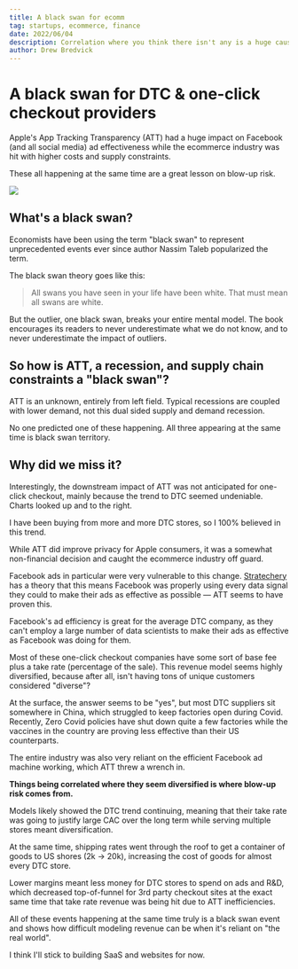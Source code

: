 ```yaml
---
title: A black swan for ecomm
tag: startups, ecommerce, finance
date: 2022/06/04
description: Correlation where you think there isn't any is a huge cause of blow-up risk.
author: Drew Bredvick
---
```



<OGImage title="Ecomm Manifesto" image="https://drew.tech/images/swan.svg" />

# A black swan for DTC & one-click checkout providers

Apple's App Tracking Transparency (ATT) had a huge impact on Facebook (and all social media) ad effectiveness while the ecommerce industry was hit with higher costs and supply constraints.

These all happening at the same time are a great lesson on blow-up risk.

<Image src={BlackSwan} />

## What's a black swan?

Economists have been using the term "black swan" to represent unprecedented events ever since author Nassim Taleb popularized the term.

The black swan theory goes like this:

> All swans you have seen in your life have been white. That must mean all swans are white.

But the outlier, one black swan, breaks your entire mental model. The book encourages its readers to never underestimate what we do not know, and to never underestimate the impact of outliers.

## So how is ATT, a recession, and supply chain constraints a "black swan"?

ATT is an unknown, entirely from left field. Typical recessions are coupled with lower demand, not this dual sided supply and demand recession.

No one predicted one of these happening. All three appearing at the same time is black swan territory.

## Why did we miss it?

Interestingly, the downstream impact of ATT was not anticipated for one-click checkout, mainly because the trend to DTC seemed undeniable. Charts looked up and to the right.

I have been buying from more and more DTC stores, so I 100% believed in this trend.

While ATT did improve privacy for Apple consumers, it was a somewhat non-financial decision and caught the ecommerce industry off guard.

Facebook ads in particular were very vulnerable to this change. [Stratechery](https://stratechery.com/2022/digital-advertising-in-2022/) has a theory that this means Facebook was properly using every data signal they could to make their ads as effective as possible — ATT seems to have proven this.

Facebook's ad efficiency is great for the average DTC company, as they can't employ a large number of data scientists to make their ads as effective as Facebook was doing for them.

Most of these one-click checkout companies have some sort of base fee plus a take rate (percentage of the sale). This revenue model seems highly diversified, because after all, isn't having tons of unique customers considered "diverse"?

At the surface, the answer seems to be "yes", but most DTC suppliers sit somewhere in China, which struggled to keep factories open during Covid. Recently, Zero Covid policies have shut down quite a few factories while the vaccines in the country are proving less effective than their US counterparts.

The entire industry was also very reliant on the efficient Facebook ad machine working, which ATT threw a wrench in.

**Things being correlated where they seem diversified is where blow-up risk comes from.**

Models likely showed the DTC trend continuing, meaning that their take rate was going to justify large CAC over the long term while serving multiple stores meant diversification.

At the same time, shipping rates went through the roof to get a container of goods to US shores (2k → 20k), increasing the cost of goods for almost every DTC store.

Lower margins meant less money for DTC stores to spend on ads and R&D, which decreased top-of-funnel for 3rd party checkout sites at the exact same time that take rate revenue was being hit due to ATT inefficiencies.

All of these events happening at the same time truly is a black swan event and shows how difficult modeling revenue can be when it's reliant on "the real world".

I think I'll stick to building SaaS and websites for now.
